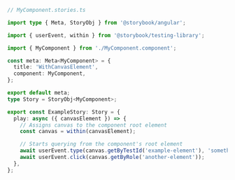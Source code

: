 ```ts
// MyComponent.stories.ts

import type { Meta, StoryObj } from '@storybook/angular';

import { userEvent, within } from '@storybook/testing-library';

import { MyComponent } from './MyComponent.component';

const meta: Meta<MyComponent> = {
  title: 'WithCanvasElement',
  component: MyComponent,
};

export default meta;
type Story = StoryObj<MyComponent>;

export const ExampleStory: Story = {
  play: async ({ canvasElement }) => {
    // Assigns canvas to the component root element
    const canvas = within(canvasElement);

    // Starts querying from the component's root element
    await userEvent.type(canvas.getByTestId('example-element'), 'something');
    await userEvent.click(canvas.getByRole('another-element'));
  },
};
```
